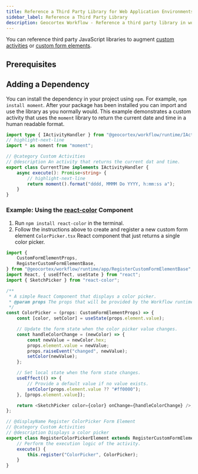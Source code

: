 ```yaml
---
title: Reference a Third Party Library for Web Application Environments
sidebar_label: Reference a Third Party Library
description: Geocortex Workflow - Reference a third party library in workflow for web applications
---
```



You can reference third party JavaScript libraries to augment [custom activities](tutorial-web-calculate-logarithm-activity.mdx) or [custom form elements](tutorial-web-implement-star-rating-form-element.mdx).

## Prerequisites

<WebPrereqs />

## Adding a Dependency

You can install the dependency in your project using `npm`. For example, `npm install moment`. After your package has been installed you can import and use the library as you normally would. This example demonstrates a custom activity that uses the `moment` library to return the current date and time in a human readable format.

```ts
import type { IActivityHandler } from "@geocortex/workflow/runtime/IActivityHandler";
// highlight-next-line
import * as moment from "moment";

// @category Custom Activities
// @description An activity that returns the current dat and time.
export class CurrentTime implements IActivityHandler {
    async execute(): Promise<string> {
        // highlight-next-line
        return moment().format("dddd, MMMM Do YYYY, h:mm:ss a");
    }
}
```

### Example: Using the [react-color](https://github.com/casesandberg/react-color) Component

1. Run `npm install react-color` in the terminal.
2. Follow the instructions above to create and register a new custom form element `ColorPicker.tsx` React component that just returns a single color picker.

```ts
import {
    CustomFormElementProps,
    RegisterCustomFormElementBase,
} from "@geocortex/workflow/runtime/app/RegisterCustomFormElementBase";
import React, { useEffect, useState } from "react";
import { SketchPicker } from "react-color";

/**
 * A simple React Component that displays a color picker.
 * @param props The props that will be provided by the Workflow runtime.
 */
const ColorPicker = (props: CustomFormElementProps) => {
    const [color, setColor] = useState(props.element.value);

    // Update the form state when the color picker value changes.
    const handleColorChange = (newColor) => {
        const newValue = newColor.hex;
        props.element.value = newValue;
        props.raiseEvent("changed", newValue);
        setColor(newValue);
    };

    // Set local state when the form state changes.
    useEffect(() => {
        // Provide a default value if no value exists.
        setColor(props.element.value ?? "#ff0000");
    }, [props.element.value]);

    return <SketchPicker color={color} onChange={handleColorChange} />;
};

// @displayName Register ColorPicker Form Element
// @category Custom Activities
// @description Displays a color picker
export class RegisterColorPickerElement extends RegisterCustomFormElementBase {
    // Perform the execution logic of the activity.
    execute() {
        this.register("ColorPicker", ColorPicker);
    }
}
```
